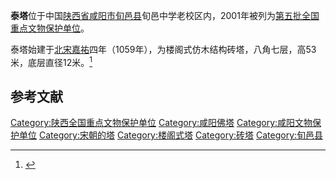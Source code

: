 {{expand|time=2013-08-15T05:39:48+00:00}}
{{coord|35|06|57|N|108|20|00|E|display=title|scale:10000}}
{{文物保护单位
| 级别 = 全国
| 名称 = 泰塔
| 图片 = 
| 所在 = [[陕西省|陕西省]][[旬邑县|旬邑县]]
| 分类 = 古建筑
| 时代 = [[北宋|北宋]]
| 编号 = [[第五批全国重点文物保护单位|第五批]]第417项
| 登录 = 2001年6月25日
}}

'''泰塔'''位于中国[[陕西省|陕西省]][[咸阳市|咸阳市]][[旬邑县|旬邑县]]旬邑中学老校区内，2001年被列为[[第五批全国重点文物保护单位|第五批全国重点文物保护单位]]。

泰塔始建于[[北宋|北宋]][[嘉祐|嘉祐]]四年（1059年），为楼阁式仿木结构砖塔，八角七层，高53米，底层直径12米。<ref>{{Cite book |title=全国重点文物保护单位·第一至第五批·第Ⅲ卷 |publisher=文物出版社 |year=2004 |isbn=7-5010-1525-2 |pages=325 }}</ref>

==参考文献==
{{reflist|2}}

{{陕西全国重点文物保护单位}}

{{DEFAULTSORT:tai}}
[[Category:陕西全国重点文物保护单位|Category:陕西全国重点文物保护单位]]
[[Category:咸阳佛塔|Category:咸阳佛塔]]
[[Category:咸阳文物保护单位|Category:咸阳文物保护单位]]
[[Category:宋朝的塔|Category:宋朝的塔]]
[[Category:楼阁式塔|Category:楼阁式塔]]
[[Category:砖塔|Category:砖塔]]
[[Category:旬邑县|Category:旬邑县]]